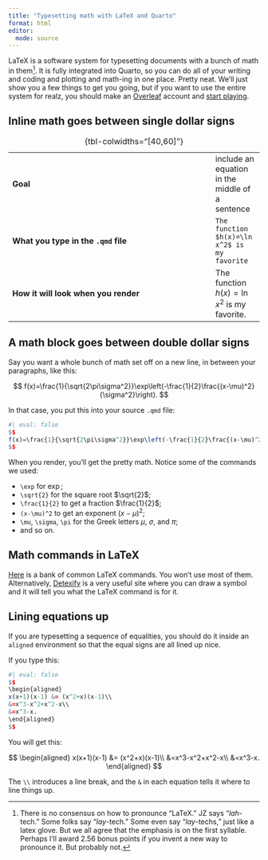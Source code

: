```yaml
---
title: "Typesetting math with LaTeX and Quarto"
format: html
editor: 
  mode: source
---
```


LaTeX is a software system for typesetting documents with a bunch of math in them[^1]. It is fully integrated into Quarto, so you can do all of your writing and coding and plotting and math-ing in one place. Pretty neat. We'll just show you a few things to get you going, but if you want to use the entire system for realz, you should make an [Overleaf](https://www.overleaf.com) account and [start playing](https://www.overleaf.com/learn).

[^1]: There is no consensus on how to pronounce "LaTeX." JZ says "*lah*-tech." Some folks say "*lay*-tech." Some even say "*lay*-techs," just like a latex glove. But we all agree that the emphasis is on the first syllable. Perhaps I'll award 2.56 bonus points if you invent a new way to pronounce it. But probably not.

## Inline math goes between single dollar signs

|  |  |
|----------------------------------------------------------|--------------|
| **Goal** | include an equation in the middle of a sentence |
| **What you type in the `.qmd` file** | `The function $h(x)=\ln x^2$ is my favorite` |
| **How it will look when you render** | The function $h(x)=\ln x^2$ is my favorite. |

: {tbl-colwidths="\[40,60\]"}

## A math block goes between double dollar signs

Say you want a whole bunch of math set off on a new line, in between your paragraphs, like this:

$$
f(x)=\frac{1}{\sqrt{2\pi\sigma^2}}\exp\left(-\frac{1}{2}\frac{(x-\mu)^2}{\sigma^2}\right).
$$

In that case, you put this into your source `.qmd` file:

```r
#| eval: false
$$
f(x)=\frac{1}{\sqrt{2\pi\sigma^2}}\exp\left(-\frac{1}{2}\frac{(x-\mu)^2}{\sigma^2}\right).
$$
```

When you render, you'll get the pretty math. Notice some of the commands we used:

-   `\exp` for $\exp$;
-   `\sqrt{2}` for the square root $\sqrt{2}$;
-   `\frac{1}{2}` to get a fraction $\frac{1}{2}$;
-   `(x-\mu)^2` to get an exponent $(x-\mu)^2$;
-   `\mu`, `\sigma`, `\pi` for the Greek letters $\mu$, $\sigma$, and $\pi$;
-   and so on.

::: callout-tip
## Math commands in LaTeX

[Here](https://www.cmor-faculty.rice.edu/~heinken/latex/symbols.pdf) is a bank of common LaTeX commands. You won't use most of them. Alternatively, [Detexify](https://detexify.kirelabs.org/classify.html) is a very useful site where you can draw a symbol and it will tell you what the LaTeX command is for it.
:::

## Lining equations up

If you are typesetting a sequence of equalities, you should do it inside an `aligned` environment so that the equal signs are all lined up nice.

If you type this:

```r
#| eval: false
$$
\begin{aligned}
x(x+1)(x-1) &= (x^2+x)(x-1)\\
&=x^3-x^2+x^2-x\\
&=x^3-x.
\end{aligned}
$$
```

You will get this:

$$
\begin{aligned}
x(x+1)(x-1) &= (x^2+x)(x-1)\\
&=x^3-x^2+x^2-x\\
&=x^3-x.
\end{aligned}
$$

The `\\` introduces a line break, and the `&` in each equation tells it where to line things up.
